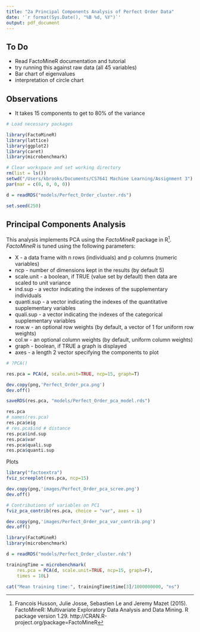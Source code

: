 ```yaml
---
title: "2a Principal Components Analysis of Perfect Order Data"
date: '`r format(Sys.Date(), "%B %d, %Y")`'
output: pdf_document
---
```


To Do
-----
* Read FactoMineR documentation and tutorial
* try running this against raw data (all 45 variables)
* Bar chart of eigenvalues
* interpretation of circle chart

Observations
------------
* It takes 15 components to get to 80% of the variance

```r
# Load necessary packages 

library(FactoMineR)
library(lattice)
library(ggplot2)
library(caret)
library(microbenchmark)

```

```r
# Clear workspace and set working directory
rm(list = ls())
setwd("/Users/kbrooks/Documents/CS7641 Machine Learning/Assignment 3")
par(mar = c(0, 0, 0, 0))

d = readRDS("models/Perfect_Order_cluster.rds")

set.seed(250)
```

Principal Components Analysis
-----------------------------

This analysis implements PCA using the _FactoMineR_ package in R[^fn-1]. _FactoMineR_ is tuned using the following parameters:

* X - a data frame with n rows (individuals) and p columns (numeric variables)
* ncp	- number of dimensions kept in the results (by default 5)
* scale.unit	- a boolean, if TRUE (value set by default) then data are scaled to unit variance
* ind.sup	- a vector indicating the indexes of the supplementary individuals
* quanti.sup - a vector indicating the indexes of the quantitative supplementary variables
* quali.sup	- a vector indicating the indexes of the categorical supplementary variables
* row.w	- an optional row weights (by default, a vector of 1 for uniform row weights)
* col.w	- an optional column weights (by default, uniform column weights)
* graph	- boolean, if TRUE a graph is displayed
* axes - a length 2 vector specifying the components to plot


[^fn-1]: Francois Husson, Julie Josse, Sebastien Le and Jeremy Mazet (2015). FactoMineR: Multivariate Exploratory Data Analysis and Data Mining. R package version 1.29. http://CRAN.R-project.org/package=FactoMineR

```r

# ?PCA()

res.pca = PCA(d, scale.unit=TRUE, ncp=15, graph=T)

dev.copy(png,'Perfect_Order_pca.png')
dev.off()

saveRDS(res.pca, "models/Perfect_Order_pca_model.rds")

res.pca
# names(res.pca)
res.pca$eig
# res.pca$ind # distance
res.pca$ind.sup
res.pca$var
res.pca$quali.sup
res.pca$quanti.sup

```

Plots

```r
library("factoextra")
fviz_screeplot(res.pca, ncp=15)

dev.copy(png,'images/Perfect_Order_pca_scree.png')
dev.off()

# Contributions of variables on PC1
fviz_pca_contrib(res.pca, choice = "var", axes = 1)

dev.copy(png,'images/Perfect_Order_pca_var_contrib.png')
dev.off()
```

```r

library(FactoMineR)
library(microbenchmark)

d = readRDS("models/Perfect_Order_cluster.rds")

trainingTime = microbenchmark(
    res.pca = PCA(d, scale.unit=TRUE, ncp=15, graph=F), 
    times = 10L)

cat("Mean training time:", trainingTime$time[3]/1000000000, "ns")
```


